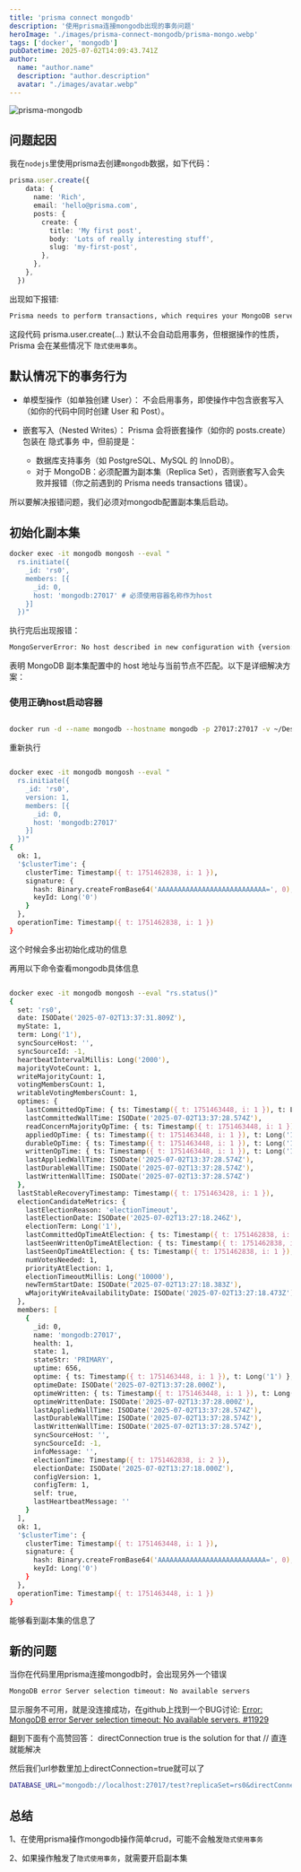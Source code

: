 ```yaml
---
title: 'prisma connect mongodb'
description: '使用prisma连接mongodb出现的事务问题'
heroImage: './images/prisma-connect-mongodb/prisma-mongo.webp'
tags: ['docker', 'mongodb']
pubDatetime: 2025-07-02T14:09:43.741Z
author:
  name: "author.name"
  description: "author.description"
  avatar: "./images/avatar.webp"
---
```




<Image src={prismaMongodb} alt="prisma-mongodb" class="w-full border-4 aspect-16/9 object-cover" />


## 问题起因

我在`nodejs`里使用prisma去创建`mongodb`数据，如下代码：

```typescript
prisma.user.create({
    data: {
      name: 'Rich',
      email: 'hello@prisma.com',
      posts: {
        create: {
          title: 'My first post',
          body: 'Lots of really interesting stuff',
          slug: 'my-first-post',
        },
      },
    },
  })
```
出现如下报错:

```zsh
Prisma needs to perform transactions, which requires your MongoDB server to be run as a replica set 
```

这段代码 prisma.user.create(...) 默认不会自动启用事务，但根据操作的性质，Prisma 会在某些情况下 `隐式使用事务`。

## 默认情况下的事务行为

- 单模型操作（如单独创建 User）：
    不会启用事务，即使操作中包含嵌套写入（如你的代码中同时创建 User 和 Post）。

- 嵌套写入（Nested Writes）：
    Prisma 会将嵌套操作（如你的 posts.create）包装在 隐式事务 中，但前提是：
    - 数据库支持事务（如 PostgreSQL、MySQL 的 InnoDB）。
    - 对于 MongoDB：必须配置为副本集（Replica Set），否则嵌套写入会失败并报错（你之前遇到的 Prisma needs transactions 错误）。


所以要解决报错问题，我们必须对mongodb配置副本集后启动。


## 初始化副本集

```zsh
docker exec -it mongodb mongosh --eval "
  rs.initiate({
    _id: 'rs0',
    members: [{
      _id: 0,
      host: 'mongodb:27017' # 必须使用容器名称作为host
    }]
  })"

```
执行完后出现报错：
```zsh
MongoServerError: No host described in new configuration with {version: 1, term: 0} for replica set rs0 maps to this node
```
表明 MongoDB 副本集配置中的 host 地址与当前节点不匹配。以下是详细解决方案：

### 使用正确host启动容器

```zsh

docker run -d --name mongodb --hostname mongodb -p 27017:27017 -v ~/Desktop/personal-space/docker-space/mongo_data:/data/db mongodb/mongodb-community-server:latest --replSet rs0  --bind_ip_all
```

重新执行

```zsh

docker exec -it mongodb mongosh --eval "
  rs.initiate({
    _id: 'rs0',
    version: 1,
    members: [{
      _id: 0,
      host: 'mongodb:27017'                  
    }]
  })"
{
  ok: 1,
  '$clusterTime': {
    clusterTime: Timestamp({ t: 1751462838, i: 1 }),
    signature: {
      hash: Binary.createFromBase64('AAAAAAAAAAAAAAAAAAAAAAAAAAA=', 0),
      keyId: Long('0')
    }
  },
  operationTime: Timestamp({ t: 1751462838, i: 1 })
}

```
这个时候会多出初始化成功的信息


再用以下命令查看mongodb具体信息

```zsh

docker exec -it mongodb mongosh --eval "rs.status()"
{
  set: 'rs0',
  date: ISODate('2025-07-02T13:37:31.809Z'),
  myState: 1,
  term: Long('1'),
  syncSourceHost: '',
  syncSourceId: -1,
  heartbeatIntervalMillis: Long('2000'),
  majorityVoteCount: 1,
  writeMajorityCount: 1,
  votingMembersCount: 1,
  writableVotingMembersCount: 1,
  optimes: {
    lastCommittedOpTime: { ts: Timestamp({ t: 1751463448, i: 1 }), t: Long('1') },
    lastCommittedWallTime: ISODate('2025-07-02T13:37:28.574Z'),
    readConcernMajorityOpTime: { ts: Timestamp({ t: 1751463448, i: 1 }), t: Long('1') },
    appliedOpTime: { ts: Timestamp({ t: 1751463448, i: 1 }), t: Long('1') },
    durableOpTime: { ts: Timestamp({ t: 1751463448, i: 1 }), t: Long('1') },
    writtenOpTime: { ts: Timestamp({ t: 1751463448, i: 1 }), t: Long('1') },
    lastAppliedWallTime: ISODate('2025-07-02T13:37:28.574Z'),
    lastDurableWallTime: ISODate('2025-07-02T13:37:28.574Z'),
    lastWrittenWallTime: ISODate('2025-07-02T13:37:28.574Z')
  },
  lastStableRecoveryTimestamp: Timestamp({ t: 1751463428, i: 1 }),
  electionCandidateMetrics: {
    lastElectionReason: 'electionTimeout',
    lastElectionDate: ISODate('2025-07-02T13:27:18.246Z'),
    electionTerm: Long('1'),
    lastCommittedOpTimeAtElection: { ts: Timestamp({ t: 1751462838, i: 1 }), t: Long('-1') },
    lastSeenWrittenOpTimeAtElection: { ts: Timestamp({ t: 1751462838, i: 1 }), t: Long('-1') },
    lastSeenOpTimeAtElection: { ts: Timestamp({ t: 1751462838, i: 1 }), t: Long('-1') },
    numVotesNeeded: 1,
    priorityAtElection: 1,
    electionTimeoutMillis: Long('10000'),
    newTermStartDate: ISODate('2025-07-02T13:27:18.383Z'),
    wMajorityWriteAvailabilityDate: ISODate('2025-07-02T13:27:18.473Z')
  },
  members: [
    {
      _id: 0,
      name: 'mongodb:27017',
      health: 1,
      state: 1,
      stateStr: 'PRIMARY',
      uptime: 656,
      optime: { ts: Timestamp({ t: 1751463448, i: 1 }), t: Long('1') },
      optimeDate: ISODate('2025-07-02T13:37:28.000Z'),
      optimeWritten: { ts: Timestamp({ t: 1751463448, i: 1 }), t: Long('1') },
      optimeWrittenDate: ISODate('2025-07-02T13:37:28.000Z'),
      lastAppliedWallTime: ISODate('2025-07-02T13:37:28.574Z'),
      lastDurableWallTime: ISODate('2025-07-02T13:37:28.574Z'),
      lastWrittenWallTime: ISODate('2025-07-02T13:37:28.574Z'),
      syncSourceHost: '',
      syncSourceId: -1,
      infoMessage: '',
      electionTime: Timestamp({ t: 1751462838, i: 2 }),
      electionDate: ISODate('2025-07-02T13:27:18.000Z'),
      configVersion: 1,
      configTerm: 1,
      self: true,
      lastHeartbeatMessage: ''
    }
  ],
  ok: 1,
  '$clusterTime': {
    clusterTime: Timestamp({ t: 1751463448, i: 1 }),
    signature: {
      hash: Binary.createFromBase64('AAAAAAAAAAAAAAAAAAAAAAAAAAA=', 0),
      keyId: Long('0')
    }
  },
  operationTime: Timestamp({ t: 1751463448, i: 1 })
}

```
能够看到副本集的信息了



## 新的问题

当你在代码里用prisma连接mongodb时，会出现另外一个错误

```zsh
MongoDB error Server selection timeout: No available servers
```
显示服务不可用，就是没连接成功，在github上找到一个BUG讨论: [Error: MongoDB error Server selection timeout: No available servers. #11929](https://github.com/prisma/prisma/discussions/11929)

翻到下面有个高赞回答： directConnection true is the solution for that // 直连 就能解决

然后我们url参数里加上directConnection=true就可以了

```zsh
DATABASE_URL="mongodb://localhost:27017/test?replicaSet=rs0&directConnection=true"
```

## 总结

1、在使用prisma操作mongodb操作简单crud，可能不会触发`隐式使用事务`

2、如果操作触发了`隐式使用事务`，就需要开启副本集